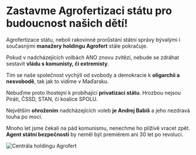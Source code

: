 # Zastavme **Agrofertizaci státu** pro budoucnost našich dětí!

Agrofertizace státu, neboli rakovinné prorůstání státní správy bývalými i současnými **manažery holdingu Agrofert** stále pokračuje.

Pokud v nadcházejících volbách ANO znovu zvítězí, nebude se zdráhat sestavit **vládu s komunisty, či extremisty**.

Tím se naše společnost vychýlí od svobody a demokracie k **oligarchii a nesvobodě**, tak jak to vidíme v Maďarsku.

Nebuďme proto lhostejní k probíhající **privatizaci státu**. Hrozbou nejsou Piráti, ČSSD, STAN, či koalice SPOLU.

Největším **ohrožením** nadcházejících voleb **je Andrej Babiš** a jeho nezdravá touha po moci.

Mnoho let jsme čekali na pád komunismu, nenechme ho plíživě vracet zpět. **Agent státní bezpečnosti** by neměl být premiérem ani 30 let po revoluci.

![Centrála holdingu Agrofert](../images/centrala-holdingu-agrofert.jpg)
